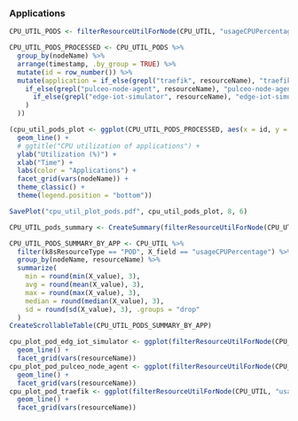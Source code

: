 ### Applications

```r
CPU_UTIL_PODS <- filterResourceUtilForNode(CPU_UTIL, "usageCPUPercentage", "POD", "traefik|pulceo-node-agent|edge-iot-simulator")

CPU_UTIL_PODS_PROCESSED <- CPU_UTIL_PODS %>%
  group_by(nodeName) %>%
  arrange(timestamp, .by_group = TRUE) %>%
  mutate(id = row_number()) %>%
  mutate(application = if_else(grepl("traefik", resourceName), "traefik",
    if_else(grepl("pulceo-node-agent", resourceName), "pulceo-node-agent",
      if_else(grepl("edge-iot-simulator", resourceName), "edge-iot-simulator", "")
    )
  ))

(cpu_util_pods_plot <- ggplot(CPU_UTIL_PODS_PROCESSED, aes(x = id, y = X_value, colour = application)) +
  geom_line() +
  # ggtitle("CPU utilization of applications") +
  ylab("Utilization (%)") +
  xlab("Time") +
  labs(color = "Applications") +
  facet_grid(vars(nodeName)) +
  theme_classic() +
  theme(legend.position = "bottom"))

SavePlot("cpu_util_plot_pods.pdf", cpu_util_pods_plot, 8, 6)
```

```r
CPU_UTIL_pods_summary <- CreateSummary(filterResourceUtilForNode(CPU_UTIL, "usageCPUPercentage", "POD", "edge-iot-simulator"), "Pod")

CPU_UTIL_PODS_SUMMARY_BY_APP <- CPU_UTIL %>%
  filter(k8sResourceType == "POD", X_field == "usageCPUPercentage") %>%
  group_by(nodeName, resourceName) %>%
  summarize(
    min = round(min(X_value), 3),
    avg = round(mean(X_value), 3),
    max = round(max(X_value), 3),
    median = round(median(X_value), 3),
    sd = round(sd(X_value), 3), .groups = "drop"
  )
CreateScrollableTable(CPU_UTIL_PODS_SUMMARY_BY_APP)
```

```r
cpu_plot_pod_edg_iot_simulator <- ggplot(filterResourceUtilForNode(CPU_UTIL, "usageCPUPercentage", "POD", "edge-iot-simulator"), aes(x = timestamp, y = X_value, group = resourceName)) +
  geom_line() +
  facet_grid(vars(resourceName))
cpu_plot_pod_pulceo_node_agent <- ggplot(filterResourceUtilForNode(CPU_UTIL, "usageCPUPercentage", "POD", "pulceo-node-agent"), aes(x = timestamp, y = X_value, group = resourceName)) +
  geom_line() +
  facet_grid(vars(resourceName))
cpu_plot_pod_traefik <- ggplot(filterResourceUtilForNode(CPU_UTIL, "usageCPUPercentage", "POD", "traefik"), aes(x = timestamp, y = X_value, group = resourceName)) +
  geom_line() +
  facet_grid(vars(resourceName))
```

